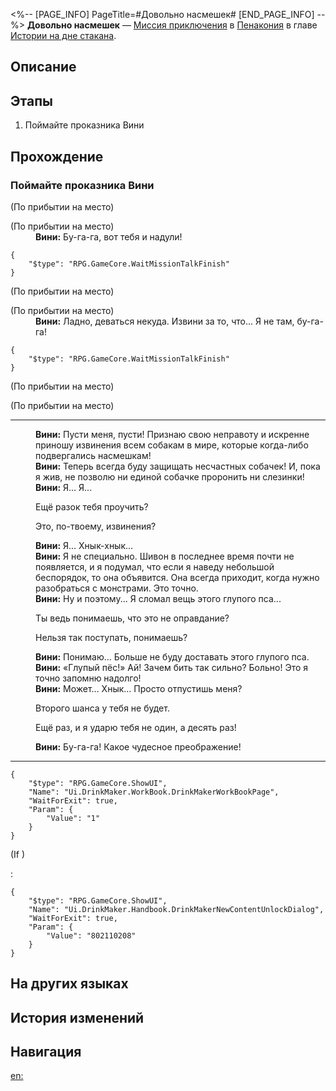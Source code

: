 <%-- [PAGE_INFO]
PageTitle=#Довольно насмешек#
[END_PAGE_INFO] --%>
{{Дополнить|Диалоги.}}
{{Миссия Инфобокс
|id              = 8021121
|Название        = 
|Изображение     = Миссия Довольно насмешек.png
|Тип             = Миссия приключения
|Событие         = 
|Глава           = Истории на дне стакана
|Условия         = 
|Персонажи       = Вини; Первопроходец
|СтартЛокация    = [[Пенакония]] — [[Эмосреда Вини]]
|Мир             = Пенакония
|Предыдущая      = 
|Следующая       = 
|Награды         = 
}}
'''Довольно насмешек''' — [[Миссия приключения]] в [[Пенакония]] в главе [[Истории на дне стакана]].

==Описание==
{{Описание|<!--официальное описание из Перекрёстка судеб-->}}

==Этапы==
# Поймайте проказника Вини

==Прохождение==
{{Дополнить}}

===Поймайте проказника Вини===
{{Описание миссии|тип=Миссия приключения|локация=Эмосреда Вини|Вы вошли в эмосреду Вини. Теперь вам нужно помочь ему избавиться от скверной привычки всех высмеивать.<br />Вот только сначала поймайте его...}}
{{Диалог Начало}}
;(По прибытии на место)

;(По прибытии на место)
:'''Вини:''' Бу-га-га, вот тебя и надули!
<pre>{
	"$type": "RPG.GameCore.WaitMissionTalkFinish"
}</pre>
;(По прибытии на место)

;(По прибытии на место)
:'''Вини:''' Ладно, деваться некуда. Извини за то, что... Я не там, бу-га-га!
<pre>{
	"$type": "RPG.GameCore.WaitMissionTalkFinish"
}</pre>
;(По прибытии на место)

;(По прибытии на место)
----
:'''Вини:''' Пусти меня, пусти! Признаю свою неправоту и искренне приношу извинения всем собакам в мире, которые когда-либо подвергались насмешкам!
:'''Вини:''' Теперь всегда буду защищать несчастных собачек! И, пока я жив, не позволю ни единой собачке проронить ни слезинки!
:'''Вини:''' Я... Я...
:{{Диалог|Стрелка}} Ещё разок тебя проучить?
:{{Диалог|Стрелка}} Это, по-твоему, извинения?
:'''Вини:''' Я... Хнык-хнык...
:'''Вини:''' Я не специально. Шивон в последнее время почти не появляется, и я подумал, что если я наведу небольшой беспорядок, то она объявится. Она всегда приходит, когда нужно разобраться с монстрами. Это точно.
:'''Вини:''' Ну и поэтому... Я сломал вещь этого глупого пса...
:{{Диалог|Стрелка}} Ты ведь понимаешь, что это не оправдание?
:{{Диалог|Стрелка}} Нельзя так поступать, понимаешь?
:'''Вини:''' Понимаю... Больше не буду доставать этого глупого пса.
:'''Вини:''' «Глупый пёс!» Ай! Зачем бить так сильно? Больно! Это я точно запомню надолго!
:'''Вини:''' Может... Хнык... Просто отпустишь меня?
:{{Диалог|Стрелка}} Второго шанса у тебя не будет.
:{{Диалог|Стрелка}} Ещё раз, и я ударю тебя не один, а десять раз!
:'''Вини:''' Бу-га-га! Какое чудесное преображение!
:{{tx}}
----
<pre>{
	"$type": "RPG.GameCore.ShowUI",
	"Name": "Ui.DrinkMaker.WorkBook.DrinkMakerWorkBookPage",
	"WaitForExit": true,
	"Param": {
		"Value": "1"
	}
}</pre>
;(If {{cx}}<!--SubMission Finish: 802110204-->)
:<pre>{
	"$type": "RPG.GameCore.ShowUI",
	"Name": "Ui.DrinkMaker.Handbook.DrinkMakerNewContentUnlockDialog",
	"WaitForExit": true,
	"Param": {
		"Value": "802110208"
	}
}</pre>
{{Диалог Конец}}

==На других языках==
{{На других языках
|en   = No Fooling Around
|zhs  = 禁止胡闹
|zht  = 禁止胡鬧
|ja   = バカ騒ぎ禁止
|ko   = 소란 금지
|es   = Prohibido causar problemas
|fr   = Un peu de sérieux
|ru   = Довольно насмешек
|th   = ห้ามก่อความวุ่นวาย
|vi   = Cấm Gây Rối
|de   = Keine Mätzchen
|id   = Dilarang Berbuat Onar
|pt   = Sem Brincadeirinhas
}}

==История изменений==
{{История изменений|3.5}}

==Навигация==
{{Миссия приключения Навбокс|Глава }}

[[en:]]
